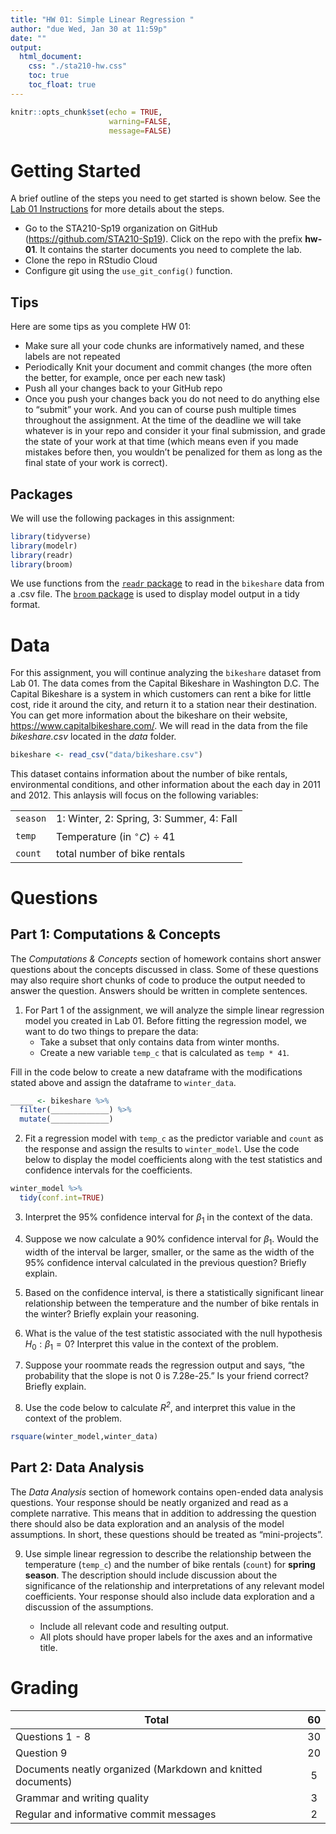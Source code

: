 ```yaml
---
title: "HW 01: Simple Linear Regression "
author: "due Wed, Jan 30 at 11:59p"
date: ""
output: 
  html_document:
    css: "./sta210-hw.css"
    toc: true
    toc_float: true
---
```


```r
knitr::opts_chunk$set(echo = TRUE,
                      warning=FALSE,
                      message=FALSE)
```


# Getting Started

A brief outline  of the steps you need to get started is shown below. See the [Lab 01 Instructions](https://www2.stat.duke.edu/courses/Spring19/sta199.001/labs/lab-01-hello-r.html) for more details about the steps. 

- Go to the STA210-Sp19 organization on GitHub ([https://github.com/STA210-Sp19](https://github.com/STA210-Sp19)). Click on the repo with the prefix **hw-01**. It contains the starter documents you need to complete the lab.
- Clone the repo in RStudio Cloud
- Configure git using the `use_git_config()` function.

## Tips

Here are some tips as you complete HW 01:

- Make sure all your code chunks are informatively named, and these labels are not repeated
- Periodically Knit your document and commit changes (the more often the better, for example, once per each new task)
- Push all your changes back to your GitHub repo
- Once you push your changes back you do not need to do anything else to “submit” your work. And you can of course push multiple times throughout the assignment. At the time of the deadline we will take whatever is in your repo and consider it your final submission, and grade the state of your work at that time (which means even if you made mistakes before then, you wouldn’t be penalized for them as long as the final state of your work is correct).

## Packages 

We will use the following packages in this assignment: 

```r
library(tidyverse)
library(modelr)
library(readr) 
library(broom)
```

We use functions from the [`readr` package](https://readr.tidyverse.org/articles/readr.html) to read in the `bikeshare` data from a .csv file. The [`broom` package](https://cran.r-project.org/web/packages/broom/vignettes/broom.html) is used to display model output in a tidy format.

# Data

For this assignment, you will continue analyzing the `bikeshare` dataset from Lab 01. The data comes from the Capital Bikeshare in Washington D.C. The Capital Bikeshare is a system in which customers can rent a bike for little cost, ride it around the city, and return it to a station near their destination. You can get more information about the bikeshare on their website, [https://www.capitalbikeshare.com/](https://www.capitalbikeshare.com/). We will read in the data from the file *bikeshare.csv* located in the *data* folder. 

```r
bikeshare <- read_csv("data/bikeshare.csv")
```

This dataset contains information about the number of bike rentals, environmental conditions, and other information about the each day in 2011 and 2012. This anlaysis will focus on the following variables: 

|  |  |
|----------|-------|
| `season` |1: Winter, 2: Spring, 3: Summer, 4: Fall |
| `temp` | Temperature (in $^{\circ}C$) &divide; 41 |
| `count` | total number of bike rentals |


# Questions

## Part 1: Computations & Concepts

The *Computations & Concepts* section of homework contains short answer questions about the concepts discussed in class. Some of these questions may also require short chunks of code to produce the output needed to answer the question. Answers should be written in complete sentences.

1. For Part 1 of the assignment, we will analyze the simple linear regression model you created in Lab 01. Before fitting the regression model, we want to do two things to prepare the data: 
    - Take a subset that only contains data from winter months. 
    - Create a new variable `temp_c` that is calculated as `temp * 41`.

Fill in the code below to create a new dataframe with the modifications stated above and assign the dataframe to `winter_data`.

```r
_____ <- bikeshare %>%
  filter(_____________) %>%
  mutate(_____________)
```


2. Fit a regression model with `temp_c` as the predictor variable and `count` as the response and assign the results to `winter_model`. Use the code below to display the model coefficients along with the test statistics and confidence intervals for the coefficients.

```r
winter_model %>%
  tidy(conf.int=TRUE)
```


3. Interpret the 95% confidence interval for $\beta_1$ in the context of the data.

4. Suppose we now calculate a 90% confidence interval for $\beta_1$. Would the width of the interval be larger, smaller, or the same as the width of the 95% confidence interval calculated in the previous question? Briefly explain. 

5. Based on the confidence interval, is there a statistically significant linear relationship between the temperature and the number of bike rentals in the winter? Briefly explain your reasoning.

6. What is the value of the test statistic associated with the null hypothesis $H_0: \beta_1 = 0$? Interpret this value in the context of the problem. 

7. Suppose your roommate reads the regression output and says, "the probability that the slope is not 0  is 7.28e-25.” Is your friend correct? Briefly explain.

8. Use the code below to calculate *R<sup>2</sup>*, and interpret this value in the context of the problem.
```r
rsquare(winter_model,winter_data)
```

## Part 2: Data Analysis

The *Data Analysis* section of homework contains open-ended data analysis questions. Your response should be neatly organized and read as a complete narrative. This means that in addition to addressing the question there should also be data exploration and an analysis of the model assumptions. In short, these questions should be treated as "mini-projects".

9. Use simple linear regression to describe the relationship between the temperature (`temp_c`) and the number of bike rentals (`count`) for **spring season**. The description should include discussion about the significance of the relationship and interpretations of any relevant model coefficients. Your response should also include data exploration and a discussion of the assumptions. 

    - Include all relevant code and resulting output.
    - All plots should have proper labels for the axes and an informative title. 

# Grading

| **Total** | **60** |
|-------------------------------------------------------------|:--:|
| Questions 1 - 8 | 30 |
| Question 9 | 20 |
| Documents neatly organized (Markdown and knitted documents) | 5 |
| Grammar and writing quality | 3 |
| Regular and informative commit messages | 2 |
